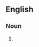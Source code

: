 {{also|dégradations}}

==English==

===Noun===
{{head|en|noun plural form}}

# {{plural of|degradation|lang=en}}